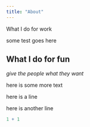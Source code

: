 ```yaml
---
title: "About"
---
```


What I do for work

<p class="title">some test goes here </p>

## What I do for fun

<p class="orange-text" center-text>*give the people what they want*</p>


[here is some more text]{.orange.text}


::: {.center-text}
here is a line

here is another line
:::
```r
1 + 1
```
